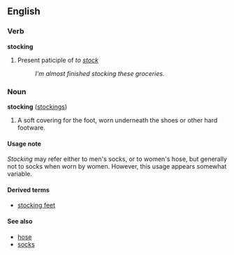 ==English==
===Verb===
'''stocking'''

# Present paticiple of ''to [[stock]]''
#: ''I'm almost finished stocking these groceries.''

===Noun===
'''stocking''' ([[stockings]])

# A soft covering for the foot, worn underneath the shoes or other hard footware.

====Usage note====
''Stocking'' may refer either to men's socks, or to women's hose, but generally not to socks when worn by women.  However, this usage appears somewhat variable.

====Derived terms====
*[[stocking feet]]

====See also====
*[[hose]]
*[[socks]]